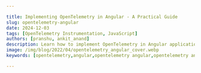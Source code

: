 ```yaml
---

title: Implementing OpenTelemetry in Angular - A Practical Guide
slug: opentelemetry-angular
date: 2024-12-03
tags: [OpenTelemetry Instrumentation, JavaScript]
authors: [pranshu, ankit_anand]
description: Learn how to implement OpenTelemetry in Angular applications for enhanced observability and performance monitoring. A comprehensive guide for developers.
image: /img/blog/2022/04/opentelemetry_angular_cover.webp
keywords: [opentelemetry,angular,opentelemetry angular,opentelemetry angular interceptor,opentelemetry angular example,javascript,apm tools,application performance monitoring]

---
```


<head>
  <script
    type="application/ld+json"
    dangerouslySetInnerHTML={{ __html: JSON.stringify({
  "@context": "https://schema.org",
  "@type": "TechArticle",
  "headline": "Implementing OpenTelemetry in Angular: A Practical Guide",
  "alternativeHeadline": "Enhance Angular app observability with OpenTelemetry instrumentation",
  "author": [
    {
      "@type": "Person",
      "name": "Pranshu"
    },
    {
      "@type": "Person",
      "name": "Ankit Anand"
    }
  ],
  "publisher": {
    "@type": "Organization",
    "name": "SigNoz",
    "logo": {
      "@type": "ImageObject",
      "url": "https://signoz.io/img/SigNozLogo-orange.svg"
    }
  },
  "datePublished": "2024-09-30T00:00:00Z",
  "dateModified": "2024-09-30T00:00:00Z",
  "mainEntityOfPage": {
    "@type": "WebPage",
    "@id": "https://signoz.io/blog/opentelemetry-angular/"
  },
  "description": "Learn how to implement OpenTelemetry in Angular applications for enhanced observability and performance monitoring. A comprehensive guide for developers.",
  "keywords": "opentelemetry, angular, opentelemetry angular, opentelemetry angular interceptor, opentelemetry angular example, javascript, apm tools, application performance monitoring",
  "articleSection": "Technology",
  "inLanguage": "en",
  "isPartOf": {
    "@type": "Blog",
    "name": "SigNoz Blog",
    "url": "https://signoz.io/blog/"
  },
  "about": [
    {
      "@type": "Thing",
      "name": "OpenTelemetry",
      "description": "An open-source observability framework for cloud-native software"
    },
    {
      "@type": "Thing",
      "name": "Angular",
      "description": "A platform for building mobile and desktop web applications"
    },
    {
      "@type": "Thing",
      "name": "Application Performance Monitoring",
      "description": "The practice of monitoring software applications to ensure they perform as expected"
    }
  ],
  "mentions": [
    {
      "@type": "SoftwareApplication",
      "name": "OpenTelemetry",
      "applicationCategory": "Observability Framework"
    },
    {
      "@type": "SoftwareApplication",
      "name": "Angular",
      "applicationCategory": "Web Application Framework"
    },
    {
      "@type": "SoftwareApplication",
      "name": "SigNoz",
      "applicationCategory": "Observability Platform"
    }
  ],
  "mainEntity": {
    "@type": "FAQPage",
    "mainEntity": [
      {
        "@type": "Question",
        "name": "How does OpenTelemetry differ from other [Angular monitoring](https://signoz.io/docs/tutorial/instrumenting-angular-frontend/) solutions?",
        "acceptedAnswer": {
          "@type": "Answer",
          "text": "OpenTelemetry stands out due to its vendor-neutral approach and comprehensive coverage of both frontend and backend operations. Unlike some Angular-specific solutions, OpenTelemetry allows for standardized instrumentation across your entire stack."
        }
      },
      {
        "@type": "Question",
        "name": "Can OpenTelemetry impact my Angular app's performance?",
        "acceptedAnswer": {
          "@type": "Answer",
          "text": "While OpenTelemetry does add some overhead, it's designed to be lightweight. With proper configuration and use of sampling techniques, the impact on your application's performance should be minimal."
        }
      },
      {
        "@type": "Question",
        "name": "Is it possible to use OpenTelemetry with existing monitoring tools?",
        "acceptedAnswer": {
          "@type": "Answer",
          "text": "Yes, OpenTelemetry is designed to be compatible with many existing monitoring solutions. You can often export OpenTelemetry data to your current tools, allowing for a gradual transition or hybrid approach."
        }
      },
      {
        "@type": "Question",
        "name": "How can I troubleshoot common OpenTelemetry issues in Angular?",
        "acceptedAnswer": {
          "@type": "Answer",
          "text": "Common issues often relate to context propagation or incorrect configuration. Start by verifying your setup, checking console outputs, and ensuring Zone Context is properly integrated. If problems persist, the OpenTelemetry community forums are an excellent resource for troubleshooting."
        }
      }
    ]
  },
  "tutorial": {
    "@type": "HowTo",
    "name": "How to Implement OpenTelemetry in Angular",
    "step": [
      {
        "@type": "HowToStep",
        "name": "Install SigNoz",
        "text": "Install SigNoz as the backend analysis tool for OpenTelemetry data."
      },
      {
        "@type": "HowToStep",
        "name": "Set up sample Angular app",
        "text": "Clone the sample Angular app repository for demonstration purposes."
      },
      {
        "@type": "HowToStep",
        "name": "Enable CORS in OTel Receiver",
        "text": "Configure CORS in the OpenTelemetry Collector to allow data transmission from your Angular app."
      },
      {
        "@type": "HowToStep",
        "name": "Install OpenTelemetry dependencies",
        "text": "Install necessary OpenTelemetry packages in your Angular project."
      },
      {
        "@type": "HowToStep",
        "name": "Update app.module.ts",
        "text": "Configure OpenTelemetry in your Angular application's main module."
      },
      {
        "@type": "HowToStep",
        "name": "Start the Angular app and backend API",
        "text": "Launch both the frontend and backend components of your application."
      },
      {
        "@type": "HowToStep",
        "name": "Generate sample data",
        "text": "Interact with your application to generate telemetry data."
      },
      {
        "@type": "HowToStep",
        "name": "Monitor with SigNoz",
        "text": "Use SigNoz to visualize and analyze the collected OpenTelemetry data."
      }
    ]
  }
}) }}
  />
</head>

Angular applications often grow in complexity, making it challenging to monitor performance and troubleshoot issues effectively. Enter OpenTelemetry: a powerful, vendor-neutral framework for telemetry collection. This guide will walk you through implementing OpenTelemetry in your Angular projects, enhancing your ability to observe and optimize your applications.

## What is OpenTelemetry and Why Use it in Angular?

[**OpenTelemetry**](https://opentelemetry.io/) is an open-source vendor-agnostic set of tools, APIs, and SDKs used to instrument applications to create and manage telemetry data(logs, metrics, and traces). It aims to make telemetry data(logs, metrics, and traces) a built-in feature of cloud-native software applications.

The telemetry data is then sent to an observability tool for storage and visualization.


<figure data-zoomable align='center'>
<img src="/img/blog/2022/09/opentelemetry_architecture.webp" alt="How opentelemetry fits with an application" />
<figcaption><i>OpenTelemetry libraries instrument application code to generate telemetry data that is then sent to an observability tool for storage & visualization</i></figcaption>
</figure>

OpenTelemetry is the bedrock for setting up an observability framework. It also provides you the freedom to choose a backend analysis tool of your choice.

**Why should you consider using OpenTelemetry in your Angular applications?**

1. **Comprehensive insights**: OpenTelemetry offers a holistic view of your application's performance, covering both frontend and backend operations.
2. **Standardization**: It provides a unified approach to instrumentation across different languages and frameworks.
3. **Flexibility**: OpenTelemetry is vendor-neutral, allowing you to switch between different monitoring backends without changing your instrumentation code.
4. **Future-proofing**: As an industry-standard solution, OpenTelemetry ensures your observability strategy remains relevant and adaptable.

Compared to traditional monitoring solutions, OpenTelemetry offers greater flexibility and depth of insights. It allows you to trace requests across your entire stack, providing a more comprehensive understanding of your application's behavior.

## OpenTelemetry and SigNoz

In this article, we will use [**SigNoz**](https://signoz.io/) as our backend analysis tool. SigNoz is a full-stack open-source APM tool that can be used for storing and visualizing the telemetry data collected with OpenTelemetry. It is built natively on OpenTelemetry and supports OTLP data formats.

SigNoz provides query and visualization capabilities for the end-user and comes with out-of-box charts for application metrics, traces and logs. With metrics, traces, and logs under a single pane of glass, SigNoz can be a one-stop [open source observability platform](https://signoz.io/blog/observability-tools/).

Now let’s get down to how to implement [OpenTelemetry Angular](https://signoz.io/docs/instrumentation/opentelemetry-angular/) libraries and then visualize the collected data in SigNoz.

## Running Angular application with OpenTelemetry

**Step 1: Create a SigNoz Cloud Account**

SigNoz cloud is the easiest way to run SigNoz. You can sign up [**here**](https://signoz.io/teams/) for a free account and get 30 days of unlimited access to all features.

![https://signoz.io/img/launch_week/try-signoz-cloud-blog-cta.png](https://signoz.io/img/launch_week/try-signoz-cloud-blog-cta.png)

After you sign up and verify your email, you will be provided with details of your SigNoz cloud instance. Once you set up your password and log in, you will be greeted with the following onboarding screen.

<figure data-zoomable align='center'>
<img src="/img/blog/2024/12/onboarding-screen.webp" alt="Onboarding screen in SigNoz" />
<figcaption><i>Onboarding screen in SigNoz</i></figcaption>
</figure>

Since we will be following instructions from the tutorial, you can skip onboarding by clicking on the SigNoz logo.

You will see the below screen:

<figure data-zoomable align='center'>
<img src="/img/blog/2024/12/services-tab.webp" alt="Services tab in SigNoz" />
<figcaption><i>Services tab in SigNoz</i></figcaption>
</figure>

For sending data to SigNoz cloud, you will be needing details like ingestion key and region. You can find them under **`Ingestion Settings`** under **`Settings`**.

<figure data-zoomable align='center'>
<img src="/img/blog/2024/12/ingestion-settings.webp" alt="ingestion settings"/>
<figcaption><i>Ingestion details for your SigNoz cloud account</i></figcaption>
</figure>

**Step 2: Get sample Angular app**

If you already have a sample Angular application, you can follow the steps below to instrument it for observability. Alternatively, you can use this [sample Angular app](https://github.com/SigNoz/angular-otel-native) provided. This app includes boilerplate code with instrumentation already set up.

While the app is pre-configured for instrumentation, you can follow along with the steps in this guide to replicate the instrumentation process in your own Angular applications.

**Step 3:  Install OpenTelemetry packages**

Install the necessary OpenTelemetry packages by running the following commands:

```jsx
npm install --save @opentelemetry/sdk-trace-web@^1.21.0                                                                   
npm install --save @opentelemetry/instrumentation@^0.48.0
npm install --save @opentelemetry/auto-instrumentations-web@^0.36.0
npm install --save @opentelemetry/exporter-trace-otlp-http@^0.48.0
npm install --save @opentelemetry/resources@^1.21.0
npm install --save @opentelemetry/propagator-b3@^1.21.0
npm install --save @opentelemetry/semantic-conventions@^1.21.0
```

```jsx
💡 If you face issues in dependency installation, please use `npm install --force`. 
```

**Step 4. Create an `instrument.ts` File**

In the **`src/app`** directory of your project folder, create a file named **`instrument.ts`** and add the following code to configure SigNoz cloud ingestion:

```jsx
import opentelemetry from '@opentelemetry/api';
import { registerInstrumentations } from '@opentelemetry/instrumentation';
import {
  WebTracerProvider,
  ConsoleSpanExporter,
  SimpleSpanProcessor,
  BatchSpanProcessor,
} from '@opentelemetry/sdk-trace-web';
import { getWebAutoInstrumentations } from '@opentelemetry/auto-instrumentations-web';
import { OTLPTraceExporter } from '@opentelemetry/exporter-trace-otlp-http';
import { Resource } from '@opentelemetry/resources';
import { B3Propagator } from '@opentelemetry/propagator-b3';
import { SemanticResourceAttributes } from '@opentelemetry/semantic-conventions';
import { OTLPMetricExporter } from '@opentelemetry/exporter-metrics-otlp-http';
import {
  MeterProvider,
  PeriodicExportingMetricReader,
} from '@opentelemetry/sdk-metrics';

const resource = Resource.default().merge(
  new Resource({
    [SemanticResourceAttributes.SERVICE_NAME]: 'signoz-angular-native',
    [SemanticResourceAttributes.SERVICE_VERSION]: '0.1.0',
  })
);

const provider = new WebTracerProvider({ resource });

provider.addSpanProcessor(new SimpleSpanProcessor(new ConsoleSpanExporter()));

provider.addSpanProcessor(
  new BatchSpanProcessor(
    new OTLPTraceExporter({
      url: 'https://ingest.<REGION>.signoz.cloud:443/v1/traces',
      headers: {
        'signoz-ingestion-key': '<SIGNOZ_INGESTION_KEY>',
      },
    })
  )
);

provider.register({
  propagator: new B3Propagator(),
});

registerInstrumentations({
  instrumentations: [
    getWebAutoInstrumentations({
      '@opentelemetry/instrumentation-document-load': {},
      '@opentelemetry/instrumentation-user-interaction': {},
      '@opentelemetry/instrumentation-fetch': {
        propagateTraceHeaderCorsUrls: /.+/,
      },
      '@opentelemetry/instrumentation-xml-http-request': {
        propagateTraceHeaderCorsUrls: /.+/,
      },
    }),
  ],
});

const metricReader = new PeriodicExportingMetricReader({
  exporter: new OTLPMetricExporter({
    url: 'https://ingest.<REGION>.signoz.cloud:443/v1/metrics',
    headers: {
      'signoz-ingestion-key': '<SIGNOZ_INGESTION_KEY>',
    },
  }),
  // Default is 60000ms (60 seconds). Set to 10 seconds for demonstrative purposes only.
  exportIntervalMillis: 6000,
});

const myServiceMeterProvider = new MeterProvider({
  resource,
  readers: [metricReader],
});

// Set this MeterProvider to be global to the app being instrumented.
opentelemetry.metrics.setGlobalMeterProvider(myServiceMeterProvider);

```

Replace:

- **`{REGION}`** with your SigNoz cloud region.
- **`{SIGNOZ_INGESTION_KEY}`** with the key found in your SigNoz account settings. You can read more about it [here](https://signoz.io/docs/ingestion/signoz-cloud/keys/).

Depending on the choice of your region for SigNoz cloud, the ingest endpoint will vary according to this table:

| Region | Endpoint |
| --- | --- |
| US | `ingest.us.signoz.cloud:443/v1/traces` |
| IN | `ingest.in.signoz.cloud:443/v1/traces` |
| EU | `ingest.eu.signoz.cloud:443/v1/traces` |

**Step 5.** **Import `instrument.ts` in `main.ts`**

Add the following line to the imports section of your **`main.ts`** file, located in **`src/main.ts`**:

```jsx
import './app/instrument';
```

This imports the **`instrument.ts`** file you created earlier at **`src/app/instrument.ts`** and ensures that your OpenTelemetry configuration is initialized when the application starts.

After adding this line, your **`main.ts`** file should look like this:

```jsx
import { bootstrapApplication } from '@angular/platform-browser';
import { appConfig } from './app/app.config';
import { AppComponent } from './app/app.component';
import './app/instrument';

bootstrapApplication(AppComponent, appConfig)
  .catch((err) => console.error(err));
```

**Step 6.** **Run the Application**

Start the Angular app:

```jsx
ng serve
```

<figure data-zoomable align='center'>
<img src="/img/blog/2024/12/application-started.webp" alt="Application started" />
<figcaption><i>Application started</i></figcaption>
</figure>

You should be able to access the application at **`http://localhost:4200`**:

<figure data-zoomable align='center'>
<img src="/img/blog/2024/12/application-ui.webp" alt="Application UI" />
<figcaption><i>Application UI</i></figcaption>
</figure>

**Step 7: Generate Trace Data**

Applications will not produce traces unless they are being interacted with, and OpenTelemetry will often buffer data before sending. So you need to interact with your application and wait for some time to see your tracing data in SigNoz. For example, perform actions like triggering web requests, navigating through the app, or refreshing the page multiple times. Wait a few moments to allow traces to propagate and appear in SigNoz.

**Step 8: View Your Application in SigNoz**

Log in to your SigNoz Cloud account. Navigate to the **`Services`** tab and click the refresh button in the top-right corner. After refreshing, your application should appear in the list of services. 

The displayed application service name will correspond to the name defined in your **`instrument.ts`** file.

<figure data-zoomable align='center'>
<img src="/img/blog/2024/12/services-tab-angular.webp" alt="Angular app listed under services" />
<figcaption><i>Services tab in SigNoz</i></figcaption>
</figure>

Select your application from the list to access its metrics overview. Here, you can monitor essential details like latency, request rates, Apdex scores, and key operations.

<figure data-zoomable align='center'>
<img src="/img/blog/2024/12/metrics-overview.webp" alt="Metrics overview" />
<figcaption><i>Metrics overview</i></figcaption>
</figure>

Switch to the **`Traces`** tab to analyze trace data for your application. Use filters to refine the results based on specific criteria, such as endpoints or timeframes.

<figure data-zoomable align='center'>
<img src="/img/blog/2024/12/traces-tab-signoz-angular.webp" alt="Traces tab in SigNoz" />
<figcaption><i>Traces tab in SigNoz</i></figcaption>
</figure>

Click on any trace in the list to view detailed information about the operation, including its timeline, associated spans, and any errors. This allows you to analyze performance and troubleshoot issues effectively.

<figure data-zoomable align='center'>
<img src="/img/blog/2024/12/traces-details-angular.webp" alt="Trace details" />
<figcaption><i>Trace details</i></figcaption>
</figure>

## Benefits of Using OpenTelemetry with Angular

Implementing OpenTelemetry in Angular applications offers numerous advantages for developers and organizations. Let's explore the key benefits and specific use cases:

### 1. Comprehensive Observability

**Benefit:** OpenTelemetry provides a unified approach to observability, covering traces, metrics, and logs.

**Use Case:** In a complex Angular application with multiple services and APIs, OpenTelemetry can trace user interactions from the frontend through various backend services, providing a complete picture of the application's behavior.

**Performance Improvement:** Identifying bottlenecks across the entire application stack, potentially reducing end-to-end response times by 30-50% in complex scenarios.

### 2. Vendor Neutrality

**Benefit:** OpenTelemetry's vendor-neutral approach allows you to switch between different observability backends without changing your instrumentation code.

**Use Case:** An organization using a commercial APM tool can gradually transition to an open-source solution like SigNoz without rewriting its instrumentation, saving weeks of development time.

**Performance Improvement:** Flexibility to choose the most performant or cost-effective backend for your specific needs, potentially reducing observability costs by 40-60%.

### 3. Detailed Frontend Performance Insights

**Benefit:** OpenTelemetry can provide granular insights into Angular-specific operations and user interactions.

**Use Case:** Tracking component render times, change detection cycles, and user interactions (like button clicks or form submissions) to identify UI performance issues.

**Performance Improvement:** Fine-tuning based on these insights can lead to 20-40% improvement in perceived application responsiveness.

### 4. Correlation Between Frontend and Backend

**Benefit:** OpenTelemetry allows for tracing requests from the user's browser through your Angular app and into backend services.

**Use Case:** Debugging a slow user transaction by following its path through the entire system, from UI interaction to database queries.

**Performance Improvement:** This end-to-end visibility can lead to more efficient problem resolution, reducing MTTR (Mean Time To Resolution) by up to 70%.

### 5. Custom Business Metrics

**Benefit:** OpenTelemetry allows you to define and track custom metrics that are specific to your business logic.

**Use Case:** In an e-commerce Angular application, you can track metrics like cart abandonment rate, checkout flow efficiency, or product search accuracy.

**Performance Improvement:** Insights from custom metrics can drive UX improvements, potentially increasing conversion rates by 10-20%.

### 6. Improved Error Tracking and Debugging

**Benefit:** OpenTelemetry provides detailed context around errors, including the full trace leading up to the error.

**Use Case:** When a user reports an error, developers can see the exact sequence of events and state of the application at the time of the error.

**Performance Improvement:** This context can reduce debugging time by 40-60%, leading to faster issue resolution and improved application stability.

### 7. Performance Baseline and Regression Detection

**Benefit:** [Continuous monitoring](https://signoz.io/comparisons/continuous-monitoring-tools/) with OpenTelemetry allows you to establish performance baselines and detect regressions quickly.

**Use Case:** Automatically detecting performance degradation after a new deployment, allowing for quick rollback or fixes.

**Performance Improvement:** Early detection of performance issues can prevent 90% of performance-related user complaints before they occur.

### 8. Load Testing and Capacity Planning

**Benefit:** OpenTelemetry data can inform load testing strategies and capacity planning.

**Use Case:** Using production telemetry data to simulate realistic load scenarios and predict infrastructure needs for upcoming high-traffic events.

**Performance Improvement:** More accurate capacity planning can lead to 20-30% cost savings on infrastructure while ensuring application performance during peak loads.

By leveraging these benefits, Angular developers can create more robust, performant, and user-friendly applications while also streamlining their development and operations processes.

## Common Challenges and Troubleshooting Tips for OpenTelemetry in Angular

When implementing OpenTelemetry in Angular applications, you may encounter several challenges. Here are some common issues and their solutions:

### 1. Context Propagation Issues

**Challenge:** Traces not connecting properly across different services or components.

**Solution:**

- Ensure that the **`W3CTraceContextPropagator`** is properly configured in your **`app.module.ts`**.
- Use the **`@opentelemetry/context-zone`** package to manage context in Angular's Zone.js.

Example configuration:

```jsx
import { W3CTraceContextPropagator } from '@opentelemetry/core';
import { ZoneContextManager } from '@opentelemetry/context-zone';

*// In your OpenTelemetry configuration*const provider = new WebTracerProvider({
  *// ... other config*});

provider.register({
  propagator: new W3CTraceContextPropagator(),
  contextManager: new ZoneContextManager()
});
```

### 2. Performance Overhead

**Challenge:** Noticeable performance degradation after implementing OpenTelemetry.

**Solution:**

- Use sampling to reduce the volume of telemetry data.
- Optimize your instrumentation by focusing on critical paths.

Example of configuring a sampler:

```jsx
import { ParentBasedSampler, TraceIdRatioBasedSampler } from '@opentelemetry/core';

const sampler = new ParentBasedSampler({
  root: new TraceIdRatioBasedSampler(0.5), *// Sample 50% of traces*});

const provider = new WebTracerProvider({
  sampler,
  *// ... other config*});
```

### 3. Asynchronous Operations Not Being Traced

**Challenge:** Traces not capturing asynchronous operations correctly.

**Solution:**

- Ensure that Zone.js is properly integrated with OpenTelemetry.
- Manually create spans for complex asynchronous operations.

Example of manually creating a span:

```jsx
import { trace } from '@opentelemetry/api';

async function complexOperation() {
  const span = trace.getTracer('my-tracer').startSpan('complexOperation');
  try {
    *// Perform async operation*await someAsyncTask();
    span.end();
  } catch (error) {
    span.recordException(error);
    span.end();
    throw error;
  }
}
```

### 4. Incorrect Configuration of Exporters

**Challenge:** Telemetry data not reaching the backend (e.g., SigNoz).

**Solution:**

- Double-check the exporter configuration, especially the endpoint URLs.
- Ensure that CORS is properly configured if your collector is on a different domain.

Example of configuring the OTLPTraceExporter:

```jsx
import { OTLPTraceExporter } from '@opentelemetry/exporter-trace-otlp-http';

const exporter = new OTLPTraceExporter({
  url: 'http://your-collector-url:4318/v1/traces', *// Adjust this URL*});

const provider = new WebTracerProvider();
provider.addSpanProcessor(new BatchSpanProcessor(exporter));
```

### 5. Handling Third-Party Libraries

**Challenge:** Difficulty in tracing operations within third-party libraries.

**Solution:**

- Use auto-instrumentation packages when available.
- For libraries without auto-instrumentation, wrap their methods with custom spans.

Example of wrapping a third-party library method:

```jsx
import { trace } from '@opentelemetry/api';

function wrapThirdPartyMethod(originalMethod) {
  return function(...args) {
    const span = trace.getTracer('my-tracer').startSpan('thirdPartyOperation');
    try {
      const result = originalMethod.apply(this, args);
      span.end();
      return result;
    } catch (error) {
      span.recordException(error);
      span.end();
      throw error;
    }
  }
}

*// Usage*
thirdPartyLibrary.someMethod = wrapThirdPartyMethod(thirdPartyLibrary.someMethod);
```

By being aware of these common challenges and their solutions, you can more effectively implement and troubleshoot OpenTelemetry in your Angular applications.

## Comparison: OpenTelemetry vs Other Monitoring Solutions for Angular

Developers have several options when choosing a monitoring solution for Angular applications. Here's how OpenTelemetry compares to other popular monitoring solutions:

### OpenTelemetry vs Google Analytics

| Item | OpenTelemetry | Google Analytics |
| --- | --- | --- |
| Primary Focus | Application Performance | User Behavior |
| Customizability | Highly customizable | Limited customization |
| Data Ownership | Self-hosted or choice of backend | Google-hosted |
| Technical Depth | Deep technical insights | Surface-level technical data |
| Cost | Open-source, backend costs vary | Free tier available, paid for advanced features |

**Key Difference:** OpenTelemetry provides deep technical insights into application performance, while Google Analytics focuses on user behavior and high-level metrics.

### OpenTelemetry vs New Relic

| Feature | OpenTelemetry | New Relic |
| --- | --- | --- |
| Vendor Lock-in | No lock-in | Proprietary solution |
| Setup Complexity | Moderate | Low |
| Customizability | Highly customizable | Customizable within platform limits |
| Cost | Open-source, backend costs vary | Subscription-based, can be expensive at scale |
| Out-of-the-box Features | Requires configuration | Many features available immediately |

**Key Difference:** OpenTelemetry offers more flexibility and avoids vendor lock-in, while New Relic provides a more turnkey solution with a steeper cost curve.

### OpenTelemetry vs Sentry

| Feature | OpenTelemetry | Sentry |
| --- | --- | --- |
| Primary Focus | Comprehensive observability | Error tracking and performance |
| Language Support | Wide language support | Wide language support |
| Integration Effort | Moderate | Low |
| Real User Monitoring | Possible with custom implementation | Built-in RUM features |
| Cost | Open-source, backend costs vary | Free tier, paid plans for advanced features |

**Key Difference:** OpenTelemetry provides a more comprehensive observability solution, while Sentry excels in error tracking and offers easier integration for basic use cases.

### OpenTelemetry vs Custom Logging Solution

| Feature | OpenTelemetry | Custom Logging |
| --- | --- | --- |
| Standards Compliance | Industry standard | Custom implementation |
| Community Support | Large community | No community support |
| Integration with Tools | Wide range of integrations | Limited to custom integrations |
| Development Time | Reduced development time | Significant development time |
| Scalability | Designed for scale | Depends on implementation |

**Key Difference:** OpenTelemetry provides a standardized, scalable solution with community support, while custom logging offers maximum control but requires significant development effort.

## Best Practices for Configuring OpenTelemetry in Production Angular Environments

When deploying Angular applications instrumented with OpenTelemetry to production, it's crucial to optimize for performance, reliability, and security. Here are some best practices to consider:

### 1. Implement Proper Sampling

- Use intelligent sampling to reduce data volume without losing important information.
- Consider using a parent-based sampler to maintain consistency across traces.

Example configuration:

```jsx
import { ParentBasedSampler, TraceIdRatioBasedSampler } from '@opentelemetry/core';

const sampler = new ParentBasedSampler({
  root: new TraceIdRatioBasedSampler(0.1), *// Sample 10% of traces*});

const provider = new WebTracerProvider({
  sampler,
  *// other config...*});
```

### 2. Use Batch Processing

- Implement batch processing to reduce network overhead and improve performance.

Example:

```jsx
import { BatchSpanProcessor } from '@opentelemetry/sdk-trace-base';
import { OTLPTraceExporter } from '@opentelemetry/exporter-trace-otlp-http';

const exporter = new OTLPTraceExporter({
  url: 'https://your-collector-endpoint',
});

const provider = new WebTracerProvider();
provider.addSpanProcessor(new BatchSpanProcessor(exporter, {
  maxQueueSize: 100,
  maxExportBatchSize: 10,
  scheduledDelayMillis: 500,
}));
```

### 3. Secure Your Data

- Use HTTPS for all communication with your collector.
- Implement proper authentication for your collector endpoints.
- Be cautious about what data you include in spans, avoiding sensitive information.

### 4. Optimize Performance

- Use async operations where possible to avoid blocking the main thread.
- Implement custom spans judiciously, focusing on critical paths and operations.

Example of an optimized custom span:

```jsx
import { trace } from '@opentelemetry/api';

async function performCriticalOperation() {
  const span = trace.getTracer('critical-ops').startSpan('criticalOperation');
  try {
    *// Perform operation*const result = await someAsyncOperation();
    span.setAttributes({ 'operation.result': result });
    return result;
  } catch (error) {
    span.recordException(error);
    throw error;
  } finally {
    span.end();
  }
}
```

### 5. Implement Proper Error Handling

- Ensure all exceptions are properly caught and recorded in spans.
- Use span events to record important application events.

### 6. Use Resource Detection

- Implement resource detection to automatically capture environment information.

Example:

```jsx
import { Resource } from '@opentelemetry/resources';
import { SemanticResourceAttributes } from '@opentelemetry/semantic-conventions';

const resource = Resource.default().merge(
  new Resource({
    [SemanticResourceAttributes.SERVICE_NAME]: 'my-angular-app',
    [SemanticResourceAttributes.SERVICE_VERSION]: '1.0.0',
    environment: 'production',
  })
);

const provider = new WebTracerProvider({
  resource: resource,
  *// other config...*});
```

### 7. Monitor Your Monitoring

- Implement health checks for your OpenTelemetry pipeline.
- Set up alerts for issues with data collection or exporting.

## Conclusion

Using OpenTelemetry Angular libraries, you can instrument your frontend applications for end-to-end tracing. You can then use an open-source APM tool like [SigNoz](https://signoz.io/) to ensure the smooth performance of your Angular apps.

OpenTelemetry is the future for setting up observability for cloud-native apps. It is backed by a huge community and covers a wide variety of technology and frameworks. Using OpenTelemetry, engineering teams can instrument polyglot and distributed applications with peace of mind.

Using SigNoz to monitor your Angular applications offers several advantages:

- **Real-Time Insights**: Track critical performance metrics such as success rates, execution durations, and failure counts in real-time.
- **Intuitive Dashboards**: SigNoz provides visually appealing dashboards that make it easy to analyze key metrics, pinpoint issues, and optimize application performance.
    
    ![SigNoz: metrics and dashboards](https://signoz.io/img/guides/2024/11/is-there-a-way-to-monitor-kube-cron-jobs-using-prometheus-image%207.webp)
    
    SigNoz: metrics and dashboards
    
- **[Proactive Monitoring](https://signoz.io/guides/proactive-monitoring/)**: With advanced [**alerting capabilities**](https://signoz.io/alerts-management/), SigNoz notifies you of critical failures or performance bottlenecks, empowering faster troubleshooting and maintaining smooth operations.
    
    ![SigNoz alerting capabilities](https://signoz.io/img/guides/2024/11/is-there-a-way-to-monitor-kube-cron-jobs-using-prometheus-image%208.webp)
    
    SigNoz alerting capabilities
    

By combining OpenTelemetry and SigNoz, you can establish a powerful observability framework, ensuring your Angular applications are performant.

<GetStartedSigNoz />

## FAQs

### How does OpenTelemetry differ from other Angular monitoring solutions?

OpenTelemetry stands out due to its vendor-neutral approach and comprehensive coverage of both frontend and backend operations. Unlike some Angular-specific solutions, OpenTelemetry allows for standardized instrumentation across your entire stack.

### Can OpenTelemetry impact my Angular app's performance?

While OpenTelemetry does add some overhead, it's designed to be lightweight. With proper configuration and use of sampling techniques, the impact on your application's performance should be minimal.

### Is it possible to use OpenTelemetry with existing monitoring tools?

Yes, OpenTelemetry is designed to be compatible with many existing monitoring solutions. You can often export OpenTelemetry data to your current tools, allowing for a gradual transition or hybrid approach.

### How can I troubleshoot common OpenTelemetry issues in Angular?

Common issues often relate to [context propagation](https://signoz.io/blog/opentelemetry-context-propagation/) or incorrect configuration. Start by verifying your setup, checking console outputs, and ensuring Zone Context is properly integrated. If problems persist, the OpenTelemetry community forums are an excellent resource for troubleshooting.

---

**Further Reading**

[**Monitor gRPC calls with OpenTelemetry**](https://signoz.io/blog/opentelemetry-grpc-golang/)

[**Distributed Tracing for a nodejs application**](https://signoz.io/blog/distributed-tracing-nodejs/)